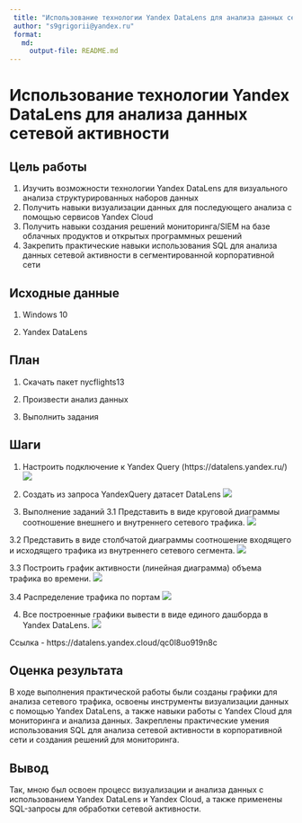 ---
 title: "Использование технологии Yandex DataLens для анализа данных сетевой активности"
 author: "s9grigorii@yandex.ru"
 format: 
   md:
     output-file: README.md
---

# Использование технологии Yandex DataLens для анализа данных сетевой активности 
 
## Цель работы 
 
1. Изучить возможности технологии Yandex DataLens для визуального анализа структурированных наборов данных
2. Получить навыки визуализации данных для последующего анализа с помощью сервисов Yandex Cloud 
3. Получить навыки создания решений мониторинга/SIEM на базе облачных продуктов и открытых программных решений
4. Закрепить практические навыки использования SQL для анализа данных сетевой активности в сегментированной корпоративной сети
  
## Исходные данные 
 
1.  Windows 10

2. Yandex DataLens

## План

1.  Скачать пакет nycflights13

2.  Произвести анализ данных

3.  Выполнить задания
 
## Шаги

1. Настроить подключение к Yandex Query (https://datalens.yandex.ru/)
![](img/1.png)

2. Создать из запроса YandexQuery датасет DataLens
![](img/2.png)

3. Выполнение заданий
3.1 Представить в виде круговой диаграммы соотношение внешнего и внутреннего сетевого трафика.
![](img/3.png)

3.2 Представить в виде столбчатой диаграммы соотношение входящего и исходящего трафика из внутреннего сетевого сегмента.
![](img/5.png)

3.3 Построить график активности (линейная диаграмма) объема трафика во времени.
![](img/4.png)

3.4 Распределение трафика по портам
![](img/6.png)

4. Все построенные графики вывести в виде единого дашборда в Yandex DataLens.
![](img/7.png)

Ссылка - https://datalens.yandex.cloud/qc0l8uo919n8c

## Оценка результата
  
В ходе выполнения практической работы были созданы графики для анализа сетевого трафика, освоены инструменты визуализации данных с помощью Yandex DataLens, а также навыки работы с Yandex Cloud для мониторинга и анализа данных. Закреплены практические умения использования SQL для анализа сетевой активности в корпоративной сети и создания решений для мониторинга.

## Вывод 

Так, мною был освоен процесс визуализации и анализа данных с использованием Yandex DataLens и Yandex Cloud, а также применены SQL-запросы для обработки сетевой активности.
```{r}

```